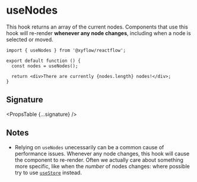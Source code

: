 
# useNodes

This hook returns an array of the current nodes. Components that use this hook
will re-render **whenever any node changes**, including when a node is selected
or moved.

```tsx
import { useNodes } from '@xyflow/reactflow';

export default function () {
  const nodes = useNodes();

  return <div>There are currently {nodes.length} nodes!</div>;
}
```

## Signature

<PropsTable {...signature} />

## Notes

- Relying on `useNodes` unecessarily can be a common cause of performance
  issues. Whenever any node changes, this hook will cause the component to
  re-render. Often we actually care about something more specific, like when
  the _number_ of nodes changes: where possible try to use
  [`useStore`](./useStore) instead.
